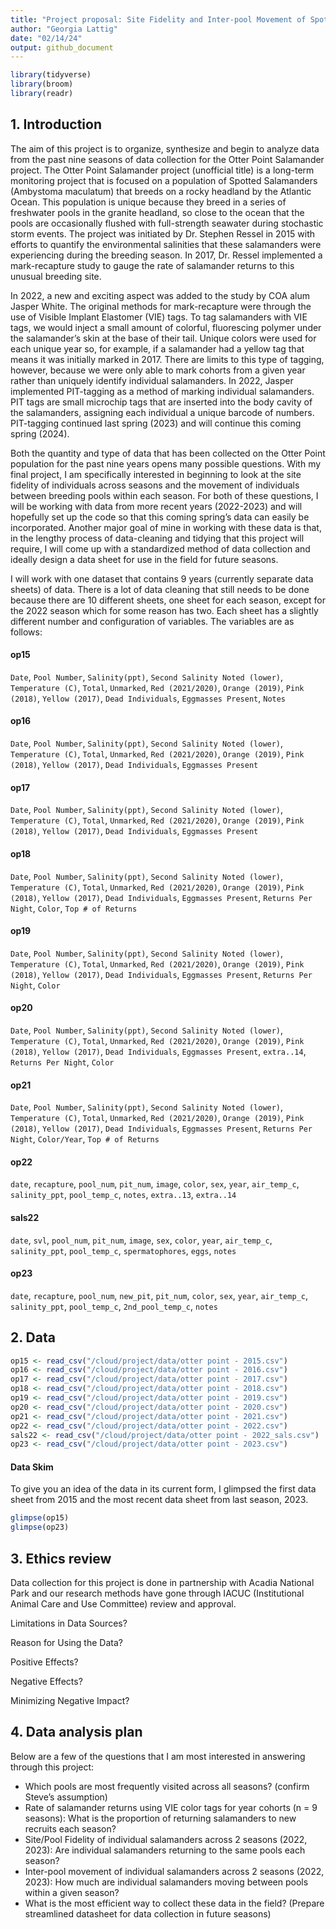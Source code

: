 ```yaml
---
title: "Project proposal: Site Fidelity and Inter-pool Movement of Spotted Salamanders by the Sea"
author: "Georgia Lattig"
date: "02/14/24"
output: github_document
---
```


```r
library(tidyverse)
library(broom)
library(readr)
```

## 1. Introduction

The aim of this project is to organize, synthesize and begin to analyze data from the past nine seasons of data collection for the Otter Point Salamander project. The Otter Point Salamander project (unofficial title) is a long-term monitoring project that is focused on a population of Spotted Salamanders (Ambystoma maculatum) that breeds on a rocky headland by the Atlantic Ocean. This population is unique because they breed in a series of freshwater pools in the granite headland, so close to the ocean that the pools are occasionally flushed with full-strength seawater during stochastic storm events. The project was initiated by Dr. Stephen Ressel in 2015 with efforts to quantify the environmental salinities that these salamanders were experiencing during the breeding season. In 2017, Dr. Ressel implemented a mark-recapture study to gauge the rate of salamander returns to this unusual breeding site. 

In 2022, a new and exciting aspect was added to the study by COA alum Jasper White. The original methods for mark-recapture were through the use of Visible Implant Elastomer (VIE) tags. To tag salamanders with VIE tags, we would inject a small amount of colorful, fluorescing polymer under the salamander's skin at the base of their tail. Unique colors were used for each unique year so, for example, if a salamander had a yellow tag that means it was initially marked in 2017. There are limits to this type of tagging, however, because we were only able to mark cohorts from a given year rather than uniquely identify individual salamanders. In 2022, Jasper implemented PIT-tagging as a method of marking individual salamanders. PIT tags are small microchip tags that are inserted into the body cavity of the salamanders, assigning each individual a unique barcode of numbers. PIT-tagging continued last spring (2023) and will continue this coming spring (2024). 

Both the quantity and type of data that has been collected on the Otter Point population for the past nine years opens many possible questions. With my final project, I am specifically interested in beginning to look at the site fidelity of individuals across seasons and the movement of individuals between breeding pools within each season. For both of these questions, I will be working with data from more recent years (2022-2023) and will hopefully set up the code so that this coming spring's data can easily be incorporated. Another major goal of mine in working with these data is that, in the lengthy process of data-cleaning and tidying that this project will require, I will come up with a standardized method of data collection and ideally design a data sheet for use in the field for future seasons.


I will work with one dataset that contains 9 years (currently separate data sheets) of data. There is a lot of data cleaning that still needs to be done because there are 10 different sheets, one sheet for each season, except for the 2022 season which for some reason has two. Each sheet has a slightly different number and configuration of variables. The variables are as follows:

#### op15
`Date`, `Pool Number`, `Salinity(ppt)`, `Second Salinity Noted (lower)`, `Temperature (C)`, `Total`, `Unmarked`, `Red (2021/2020)`, `Orange (2019)`, `Pink (2018)`, `Yellow (2017)`, `Dead Individuals`, `Eggmasses Present`, `Notes`

#### op16
`Date`, `Pool Number`, `Salinity(ppt)`, `Second Salinity Noted (lower)`, `Temperature (C)`, `Total`, `Unmarked`, `Red (2021/2020)`, `Orange (2019)`, `Pink (2018)`, `Yellow (2017)`, `Dead Individuals`, `Eggmasses Present`

#### op17
`Date`, `Pool Number`, `Salinity(ppt)`, `Second Salinity Noted (lower)`, `Temperature (C)`, `Total`, `Unmarked`, `Red (2021/2020)`, `Orange (2019)`, `Pink (2018)`, `Yellow (2017)`, `Dead Individuals`, `Eggmasses Present`

#### op18
`Date`, `Pool Number`, `Salinity(ppt)`, `Second Salinity Noted (lower)`, `Temperature (C)`, `Total`, `Unmarked`, `Red (2021/2020)`, `Orange (2019)`, `Pink (2018)`, `Yellow (2017)`, `Dead Individuals`, `Eggmasses Present`, `Returns Per Night`, `Color`, `Top # of Returns`

#### op19
`Date`, `Pool Number`, `Salinity(ppt)`, `Second Salinity Noted (lower)`, `Temperature (C)`, `Total`, `Unmarked`, `Red (2021/2020)`, `Orange (2019)`, `Pink (2018)`, `Yellow (2017)`, `Dead Individuals`, `Eggmasses Present`, `Returns Per Night`, `Color`

#### op20
`Date`, `Pool Number`, `Salinity(ppt)`, `Second Salinity Noted (lower)`, `Temperature (C)`, `Total`, `Unmarked`, `Red (2021/2020)`, `Orange (2019)`, `Pink (2018)`, `Yellow (2017)`, `Dead Individuals`, `Eggmasses Present`, `extra..14`, `Returns Per Night`, `Color`

#### op21
`Date`, `Pool Number`, `Salinity(ppt)`, `Second Salinity Noted (lower)`, `Temperature (C)`, `Total`, `Unmarked`, `Red (2021/2020)`, `Orange (2019)`, `Pink (2018)`, `Yellow (2017)`, `Dead Individuals`, `Eggmasses Present`, `Returns Per Night`, `Color/Year`, `Top # of Returns`

#### op22
`date`, `recapture`, `pool_num`, `pit_num`, `image`, `color`, `sex`, `year`, `air_temp_c`, `salinity_ppt`, `pool_temp_c`, `notes`, `extra..13`, `extra..14`

#### sals22
`date`, `svl`, `pool_num`, `pit_num`, `image`, `sex`, `color`, `year`, `air_temp_c`, `salinity_ppt`, `pool_temp_c`, `spermatophores`, `eggs`, `notes`

#### op23 
`date`, `recapture`, `pool_num`, `new_pit`, `pit_num`, `color`, `sex`, `year`, `air_temp_c`, `salinity_ppt`, `pool_temp_c`, `2nd_pool_temp_c`, `notes`


## 2. Data

```r
op15 <- read_csv("/cloud/project/data/otter point - 2015.csv")
op16 <- read_csv("/cloud/project/data/otter point - 2016.csv")
op17 <- read_csv("/cloud/project/data/otter point - 2017.csv")
op18 <- read_csv("/cloud/project/data/otter point - 2018.csv")
op19 <- read_csv("/cloud/project/data/otter point - 2019.csv")
op20 <- read_csv("/cloud/project/data/otter point - 2020.csv")
op21 <- read_csv("/cloud/project/data/otter point - 2021.csv")
op22 <- read_csv("/cloud/project/data/otter point - 2022.csv")
sals22 <- read_csv("/cloud/project/data/otter point - 2022_sals.csv")
op23 <- read_csv("/cloud/project/data/otter point - 2023.csv")
```

#### Data Skim

To give you an idea of the data in its current form, I glimpsed the first data sheet from 2015 and the most recent data sheet from last season, 2023.

```r
glimpse(op15)
glimpse(op23)
```

## 3. Ethics review

Data collection for this project is done in partnership with Acadia National Park and our research methods have gone through IACUC (Institutional Animal Care and Use Committee) review and approval. 

Limitations in Data Sources?

Reason for Using the Data?

Positive Effects?

Negative Effects?

Minimizing Negative Impact?

## 4. Data analysis plan

Below are a few of the questions that I am most interested in answering through this project:

* Which pools are most frequently visited across all seasons? (confirm Steve's assumption)
* Rate of salamander returns using VIE color tags for year cohorts (n = 9 seasons): What is the proportion of returning salamanders to new recruits each season?
* Site/Pool Fidelity of individual salamanders across 2 seasons (2022, 2023): Are individual salamanders returning to the same pools each season?
* Inter-pool movement of individual salamanders across 2 seasons (2022, 2023): How much are individual salamanders moving between pools within a given season?
* What is the most efficient way to collect these data in the field? (Prepare streamlined datasheet for data collection in future seasons)

